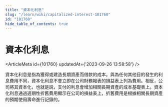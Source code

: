 ```yaml
---
title: "資本化利息"
slug: "/learn/wiki/capitalized-interest-101760"
id: "101760"
hide_table_of_contents: true
---
```



# 資本化利息

<ArticleMeta id={101760} updatedAt={'2023-09-26 13:58:58'} />
<div className='border-solid border-b border-t-0 my-4 border-[var(--ifm-color-gray-300)]' />

資本化利息是指為獲得或建造長期資產而借款的成本。與為任何其他目的發生的利息費用不同，資本化利息不會立即在公司財務報表的損益表上列為費用。相反，公司將其資本化，也就是説，支付的利息會增加相關長期資產的成本基礎表上。資本化利息通過週期性折舊費用顯示在公司的損益表上，折舊費用是根據相關長期資產的預期使用壽命進行記錄的。
